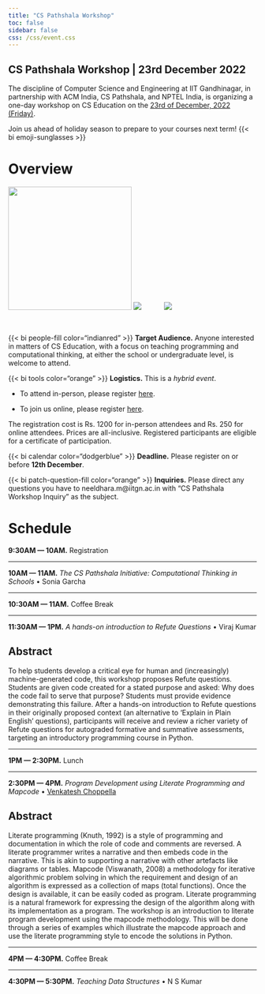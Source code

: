 ```yaml
---
title: "CS Pathshala Workshop"
toc: false
sidebar: false
css: /css/event.css
---
```


:::{.column-body-outset}


## CS Pathshala Workshop | 23rd December 2022

The discipline of Computer Science and Engineering at IIT Gandhinagar, in partnership with ACM India, CS Pathshala, and NPTEL India, is organizing a one-day workshop on CS Education on the <u>23rd of December, 2022 (Friday)</u>. 

Join us ahead of holiday season to prepare to your courses next term! {{< bi emoji-sunglasses >}}


::: {.panel-tabset}

# Overview

![](acmlogo.png){width=250px} ![](cspathshala.jpg) ![](nptel.jpg){style="margin-left:42px;"}


<p>&nbsp;</p>



:::{.callout-important appearance="minimal"}

{{< bi people-fill color="indianred" >}} **Target Audience.** Anyone interested in matters of CS Education, with a focus on teaching programming and computational thinking, at either the school or undergraduate level, is welcome to attend. 

:::

:::{.callout-warning appearance="minimal"}

{{< bi tools color="orange" >}} **Logistics.** This is a _hybrid event_. 

- To attend in-person, please register [here](#). 

- To join us online, please register [here](#).

The registration cost is Rs. 1200 for in-person attendees and Rs. 250 for online attendees. Prices are all-inclusive. Registered participants are eligible for a certificate of participation.
:::

:::{.callout-note appearance="minimal"}

{{< bi calendar color="dodgerblue" >}} **Deadline.** Please register on or before **12th December**. 

:::

:::{.callout-caution appearance="minimal"}

{{< bi patch-question-fill color="orange" >}} **Inquiries.** Please direct any questions you have to neeldhara.m@iitgn.ac.in with "CS Pathshala Workshop Inquiry" as the subject.

:::



# Schedule


**9:30AM --- 10AM.** Registration

---

**10AM --- 11AM.**   _The CS Pathshala Initiative: Computational Thinking in Schools_ •  Sonia Garcha <i class="bi bi-info-circle-fill" data-bs-toggle="tooltip" data-bs-placement="top" title="Committee Member, CSpathshala, ACM India initiative, Consultant, Director, YouthAid Foundation, Pune, Board Member, IACD"></i>

---

**10:30AM --- 11AM.** Coffee Break

---

**11:30AM --- 1PM.** _A hands-on introduction to Refute Questions_ • Viraj Kumar <i class="bi bi-info-circle-fill" data-bs-toggle="tooltip" data-bs-placement="top" title="Visiting Professor at IISc Bangalore and the Chair of ACM India’s Special Interest Group for CS Education (iSIGCSE)"></i>

:::{.callout-tip icon="false" collapse="true"}

## Abstract 


To help students develop a critical eye for human and (increasingly) machine-generated code, this workshop proposes Refute questions. Students are given code created for a stated purpose and asked: Why does the code fail to serve that purpose? Students must provide evidence demonstrating this failure. After a hands-on introduction to Refute questions in their originally proposed context (an alternative to 'Explain in Plain English' questions), participants will receive and review a richer variety of Refute questions for autograded formative and summative assessments, targeting an introductory programming course in Python. 

:::

---

**1PM --- 2:30PM.** Lunch

---

**2:30PM --- 4PM.** _Program Development using Literate Programming and Mapcode_ • [Venkatesh Choppella](https://faculty.iiit.ac.in/~venkatesh.choppella/) <i class="bi bi-info-circle-fill" data-bs-toggle="tooltip" data-bs-placement="top" title="Associate Professor at the International Institute of Information Technology, Hyderabad, India"></i>

:::{.callout-tip icon="false" collapse="true"}

## Abstract 

Literate programming (Knuth, 1992) is a style of programming and documentation in which the role of code and comments are reversed. A literate programmer writes a narrative and then embeds code in the narrative. This is akin to supporting a narrative with other artefacts like diagrams or tables. Mapcode (Viswanath, 2008) a methodology for iterative algorithmic problem solving in which the requirement and design of an algorithm is expressed as a collection of maps (total functions). Once the design is available, it can be easily coded as program. Literate programming is a natural framework for expressing the design of the algorithm along with its implementation as a program. The workshop is an introduction to literate program development using the mapcode methodology. This will be done through a series of examples which illustrate the mapcode approach and use the literate programming style to encode the solutions in Python. 

:::

---

**4PM --- 4:30PM.** Coffee Break

---

**4:30PM --- 5:30PM.** _Teaching Data Structures_ • N S Kumar <i class="bi bi-info-circle-fill" data-bs-toggle="tooltip" data-bs-placement="top" title="Kumaradhara Consultancy"></i>

:::
:::